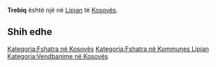 {{Fshat në 
 | Emri                = Trebiq
 | EmriAlt                = 
 | NAME_SHORT_FORM=      
 | NAME_GENERIC=      
 | NAME_SORT_NAME_RO=      TREBIQ
 | FULL_NAME_RO = Trebiq
 | FULL_NAME_ND_RO=Trebiq
 | SORT_NAME_RG=TREBIQ
 | FULL_NAME_RG=Trebiq
 | FULL_NAME_ND_RG=Trebiq
 | SRP_NAME_SHORT_FORM=      
 | SRP_NAME_GENERIC=      
 | SRP_NAME_SORT_NAME_RO=      
 | SRP_FULL_NAME_RO = 
 | SRP_FULL_NAME_ND_RO=
 | SRP_SORT_NAME_RG=
 | SRP_FULL_NAME_RG=
 | SRP_FULL_NAME_ND_RG=
 | Emri (Rasa dhanore) = 
 | Figura              = 
 | Shteti              = Kosovo
 | Komuna              = Lipjan
 | Kodi postar         = 
 | Sipërfaqja          = 

 | Popullsia           = 

 | Regj. i popullsisë  = 
 | Dend. e popullsisë  = 
 | Faqja zyrtare       = 
 <!--- Koordinatat ----> 
 | Gjerësia            = 43.194167
 | Gjatësia            = 20.6325
 | Lartësia            = 
}}
'''Trebiq''' është një [[]] në [[Lipjan]] të [[Kosovës]].

<!-- == Gjeografia == -->
<!-- == Historia == -->
<!-- == Demografia == -->
== Shih edhe ==
{{Komuna Lipjan}}
{{Kosovo-Administrata-Cung}}

[[Kategoria:Fshatra në Kosovës]]
[[Kategoria:Fshatra në Kommunes Lipjan]]
[[Kategoria:Vendbanime në Kosovës]]